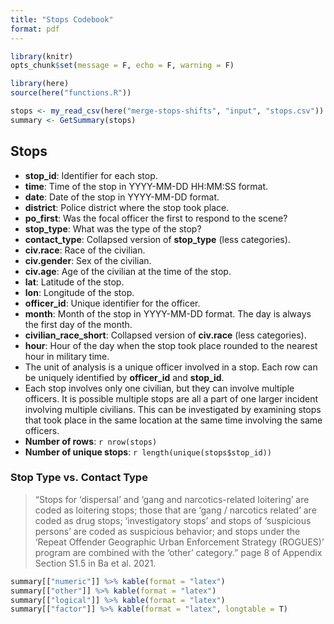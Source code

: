```yaml
---
title: "Stops Codebook"
format: pdf
---
```


```r
library(knitr)
opts_chunk$set(message = F, echo = F, warning = F)

library(here)
source(here("functions.R"))
```

```r
stops <- my_read_csv(here("merge-stops-shifts", "input", "stops.csv"))
summary <- GetSummary(stops)
```

## Stops

* **stop_id**: Identifier for each stop.
* **time**: Time of the stop in YYYY-MM-DD HH:MM:SS format.
* **date**: Date of the stop in YYYY-MM-DD format.
* **district**: Police district where the stop took place.
* **po_first**: Was the focal officer the first to respond to the scene?
* **stop_type**: What was the type of the stop?
* **contact_type**: Collapsed version of **stop_type** (less categories).
* **civ.race**: Race of the civilian.
* **civ.gender**: Sex of the civilian.
* **civ.age**: Age of the civilian at the time of the stop.
* **lat**: Latitude of the stop.
* **lon**: Longitude of the stop.
* **officer_id**: Unique identifier for the officer.
* **month**: Month of the stop in YYYY-MM-DD format. The day is always the first day of the month.
* **civilian_race_short**: Collapsed version of **civ.race** (less categories).
* **hour**: Hour of the day when the stop took place rounded to the nearest hour in military time.
* The unit of analysis is a unique officer involved in a stop. Each row can be uniquely identified by **officer_id** and **stop_id**.
* Each stop involves only one civilian, but they can involve multiple officers. It is possible multiple stops are all a part of one larger incident involving multiple civilians. This can be investigated by examining stops that took place in the same location at the same time involving the same officers.
* **Number of rows**: `r nrow(stops)`
* **Number of unique stops**: `r length(unique(stops$stop_id))`

### Stop Type vs. Contact Type

> "Stops for 'dispersal' and 'gang and narcotics-related loitering' are coded as loitering stops; those that are 'gang / narcotics related' are coded as drug stops; 'investigatory stops' and stops of 'suspicious persons' are coded as suspicious behavior; and stops under the 'Repeat Offender Geographic Urban Enforcement Strategy (ROGUES)' program are combined with the 'other' category." page 8 of Appendix Section S1.5 in Ba et al. 2021.

\newpage

```r
summary[["numeric"]] %>% kable(format = "latex")
summary[["other"]] %>% kable(format = "latex")
summary[["logical"]] %>% kable(format = "latex")
summary[["factor"]] %>% kable(format = "latex", longtable = T)
```
